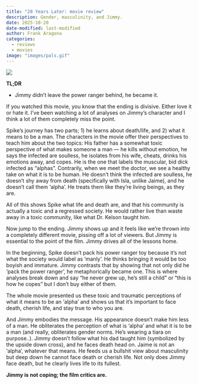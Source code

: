 ```yaml
---
title: "28 Years Later: movie review"
description: Gender, masculinity, and Jimmy.
date: 2025-10-20
date-modified: last-modified
author: Frank Aragona
categories:
  - reviews
  - movies 
image: "images/pals.gif"
---
```


![](images/pals.gif)

:::{.box}
**TL;DR**

- Jimmy didn't leave the power ranger behind, he became it.

:::

If you watched this movie, you know that the ending is divisive. Either love it or hate it. I’ve been watching a lot of analyses on Jimmy’s character and I think a lot of them completely miss the point.

Spike’s journey has two parts; 1) he learns about death/life, and 2) what it means to be a man. The characters in the movie offer their perspectives to teach him about the two topics: His father has a somewhat toxic perspective of what makes someone a man — he kills without emotion, he says the infected are soulless, he isolates from his wife, cheats, drinks his emotions away, and copes. He is the one that labels the muscular, bid dick infected as “alphas”. Contrarily, when we meet the doctor, we see a healthy take on what it is to be human. He doesn’t think the infected are soulless, he doesn’t shy away from death (specifically with Isla, unlike Jaime), and he doesn’t call them ‘alpha’. He treats them like they’re living beings, as they are.

All of this shows Spike what life and death are, and that his community is actually a toxic and a regressed society. He would rather live than waste away in a toxic community, like what Dr. Kelson taught him.

Now jump to the ending. Jimmy shows up and it feels like we’re thrown into a completely different movie, pissing off a lot of viewers. But Jimmy is essential to the point of the film. Jimmy drives all of the lessons home.

In the beginning, Spike doesn’t pack his power ranger toy because it’s not what the society would label as ‘manly’. He thinks bringing it would be too boyish and immature. Jimmy contrasts that by showing that not only did he ‘pack the power ranger’, he metaphorically became one. This is where analyses break down and say “he never grew up, he’s still a child” or “this is how he copes” but I don’t buy either of them.

The whole movie presented us these toxic and traumatic perceptions of what it means to be an ‘alpha’ and shows us that it’s important to face death, cherish life, and stay true to who you are.

And Jimmy embodies the message. His appearance doesn’t make him less of a man. He obliterates the perception of what is ‘alpha’ and what it is to be a man (and really, obliterates gender norms. He’s wearing a tiara on purpose..). Jimmy doesn’t follow what his dad taught him (symbolized by the upside down cross), and he faces death head on. Jaime is not an ‘alpha’, whatever that means. He feeds us a bullshit view about masculinity but deep down he cannot face death or cherish life. Not only does Jimmy face death, but he clearly lives life to its fullest.

**Jimmy is not coping; the film critics are.**